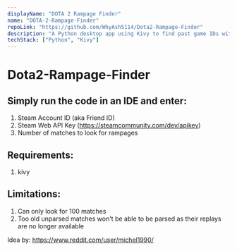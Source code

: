 ```yaml
---
displayName: "DOTA 2 Rampage Finder"
name: "DOTA-2-Rampage-Finder"
repoLink: "https://github.com/WhyAsh5114/Dota2-Rampage-Finder"
description: "A Python desktop app using Kivy to find past game IDs with rampages."
techStack: ["Python", "Kivy"]
---
```


# Dota2-Rampage-Finder

## Simply run the code in an IDE and enter:
1. Steam Account ID (aka Friend ID)
2. Steam Web API Key (https://steamcommunity.com/dev/apikey)
3. Number of matches to look for rampages

## Requirements:
1. kivy

## Limitations:
1. Can only look for 100 matches
2. Too old unparsed matches won't be able to be parsed as their replays are no longer available

Idea by: https://www.reddit.com/user/michel1990/
